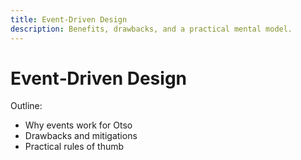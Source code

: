 ```yaml
---
title: Event‑Driven Design
description: Benefits, drawbacks, and a practical mental model.
---
```


# Event‑Driven Design

Outline:
- Why events work for Otso
- Drawbacks and mitigations
- Practical rules of thumb

